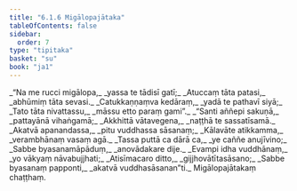```yaml
---
title: "6.1.6 Migālopajātaka"
tableOfContents: false
sidebar:
  order: 7
type: "tipitaka"
basket: "su"
book: "ja1"
---
```



<DynamicBreadcrumb />

<Division number="34" book="ja1" bookNo="22" page="261">

<Paragraph number="1356" type="verses" book="ja1">
_“Na me rucci migālopa,_  
_yassa te tādisī gatī;_  
_Atuccaṃ tāta patasi,_  
_abhūmiṃ tāta sevasi._  

</Paragraph>

</Division>
<Division number="35" book="ja1" bookNo="22" page="261">

<Paragraph number="1357" type="verses" book="ja1">
_Catukkaṇṇaṃva kedāraṃ,_  
_yadā te pathavī siyā;_  
_Tato tāta nivattassu,_  
_māssu etto paraṃ gami”._  

</Paragraph>

</Division>
<Division number="36" book="ja1" bookNo="22" page="261">

<Paragraph number="1358" type="verses" book="ja1">
_“Santi aññepi sakuṇā,_  
_pattayānā vihaṅgamā;_  
_Akkhittā vātavegena,_  
_naṭṭhā te sassatīsamā._  

</Paragraph>

</Division>
<Division number="37" book="ja1" bookNo="22" page="261">

<Paragraph number="1359" type="verses" book="ja1">
_Akatvā apanandassa,_  
_pitu vuddhassa sāsanaṃ;_  
_Kālavāte atikkamma,_  
_verambhānaṃ vasaṃ agā._  

</Paragraph>

</Division>
<Division number="38" book="ja1" bookNo="22" page="261">

<Paragraph number="1360" type="verses" book="ja1">
_Tassa puttā ca dārā ca,_  
_ye caññe anujīvino;_  
_Sabbe byasanamāpāduṃ,_  
_anovādakare dije._  

</Paragraph>

</Division>
<Division number="39" book="ja1" bookNo="22" page="261">

<Paragraph number="1361" type="verses" book="ja1">
_Evampi idha vuddhānaṃ,_  
_yo vākyaṃ nāvabujjhati;_  
_Atisīmacaro ditto,_  
_gijjhovātītasāsano;_  
_Sabbe byasanaṃ papponti,_  
_akatvā vuddhasāsanan”ti._  


</Paragraph>
</Division>

<Paragraph number="1362" type="center" book="ja1">
Migālopajātakaṃ chaṭṭhaṃ.
</Paragraph>
